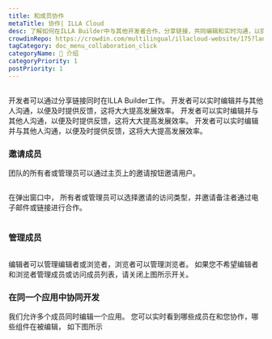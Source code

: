 ```yaml
---
title: 和成员协作
metaTitle: 协作| ILLA Cloud
desc: 了解如何在ILLA Builder中与其他开发者合作，分享链接，共同编辑和实时沟通，以提高开发效率。
crowdinRepo: https://crowdin.com/multilingual/illacloud-website/175?languages=zhcn&filter=basic&value=0
tagCategory: doc_menu_collaboration_click
categoryName: 👋 介绍
categoryPriority: 1
postPriority: 1
---
```


## <h2 hidden>与成员合作</h2>

开发者可以通过分享链接同时在ILLA Builder工作。 开发者可以实时编辑并与其他人沟通，以便及时提供反馈，这将大大提高发展效率。 开发者可以实时编辑并与其他人沟通，以便及时提供反馈，这将大大提高发展效率。 开发者可以实时编辑并与其他人沟通，以便及时提供反馈，这将大大提高发展效率。

### 邀请成员

团队的所有者或管理员可以通过主页上的邀请按钮邀请用户。 

<img src='https://cdn.illacloud.com/official-website/img/docs/assemble/collaboration.png' alt="" />

在弹出窗口中， 所有者或管理员可以选择邀请的访问类型，并邀请备注者通过电子邮件或链接进行合作。

<img src='https://cdn.illacloud.com/official-website/img/docs/assemble/collaboration(1).png' alt="" />

### 管理成员

<img src='https://cdn.illacloud.com/official-website/img/docs/assemble/collaboration(2).png' alt="" />

编辑者可以管理编辑者或浏览者，浏览者可以管理浏览者。 如果您不希望编辑者和浏览者管理成员或访问成员列表，请关闭上图所示开关。

### 在同一个应用中协同开发

我们允许多个成员同时编辑一个应用。 您可以实时看到哪些成员在和您协作，哪些组件在被编辑， 如下图所示 

<img src='https://cdn.illacloud.com/official-website/img/docs/assemble/collaboration(3).png' alt="" />
